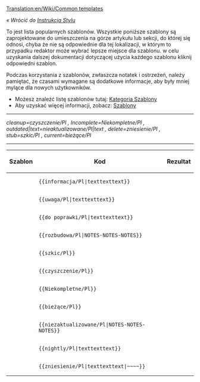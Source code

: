 [[Translation:en/Wiki/Common templates]]

''« Wrócić do [[pl/Wiki/Instrukcja Stylów|Instrukcja Stylu]]''

To jest lista popularnych szablonów. Wszystkie poniższe szablony są zaprojektowane do umieszczenia na górze artykułu lub sekcji, do której się odnosi, chyba że nie są odpowiednie dla tej lokalizacji, w którym to przypadku redaktor może wybrać lepsze miejsce dla szablonu. w celu uzyskania dalszej dokumentacji dotyczącej użycia każdego szablonu kliknij odpowiedni szablon.

Podczas korzystania z szablonów, zwłaszcza notatek i ostrzeżeń, należy pamiętać, że czasami wymagane są dodatkowe informacje, aby były mniej mylące dla nowych użytkowników.

*Możesz znaleźć listę szablonów tutaj: [[:Category:pl/Szablony|Kategoria Szablony]]
*Aby uzyskać więcej informacji, zobacz: [[pl/Wiki/Szablony|Szablony]]


----
<!--Informacja/Pl|--><!--Szablony Oryginalne ''angielskie'' , aktualnie nie są przetłumaczone na język polski .-->''cleanup=czyszczenie/Pl , Incomplete=Niekompletne/Pl , outdated|text=nieaktualizowane/Pl|text , delete=zniesienie/Pl , stub=szkic/Pl , current=bieżące/Pl''
----

{|
!Szablon!!Kod!!Rezultat
|-
|{{en/S|pl/Informacja}}||<pre>{{informacja/Pl|texttexttext}}</pre>||{{pl/Informacja|text "note"}}
|-
|{{en/S|pl/Uwaga}}||<pre>{{uwaga/Pl|texttexttext}}</pre>||{{pl/Uwaga|text "warning"}}
|-
|{{en/S|pl/Do poprawki}}||<pre>{{do poprawki/Pl|texttexttext}}</pre>||{{pl/Do poprawki|text "todo"| }}
|-
|{{en/S|pl/Rozbudowa}}||<pre>{{rozbudowa/Pl|NOTES-NOTES-NOTES}}</pre>||{{pl/Rozbudowa|"expand"-NOTES|}}
|-
|{{en/S|pl/Wiki/Szkic}}||<pre>{{szkic/Pl}}</pre>||{{pl/Wiki/Szkic| }}
|-
|{{en/S|pl/Wiki/Czyszczenie}}||<pre>{{czyszczenie/Pl}}</pre>||{{pl/Wiki/Czyszczenie| }}
|-
|{{en/S|pl/Development/Niekompletne}} ||<pre>{{Niekompletne/Pl}}</pre>||{{pl/Development/Niekompletne| }}
|-
|{{en/S|pl/Wiki/Bieżące}}||<pre>{{bieżące/Pl}}</pre>||{{pl/Wiki/Bieżące| }}
|-
|{{en/S|pl/Community/Nieaktualizowane}}||<pre>{{niezaktualizowane/Pl|NOTES-NOTES-NOTES}}</pre>||{{pl/Community/Nieaktualizowane|NOTES-NOTES-NOTES|}}
|-
|{{en/S|pl/Wiki/Nightly}}||<pre>{{nightly/Pl|texttexttext}}</pre>||{{pl/Wiki/Nightly|texttexttext}}
|-
|{{en/S|pl/Wiki/Zniesienie}}||<pre>{{zniesienie/Pl|texttexttext|~~~~}}</pre>||{{pl/Wiki/Zniesienie|texttexttext|Zojj 11:21, 6 June 2007 (CEST)| }}
|}

<!--[[Category:OpenTTD Wiki]]--> 